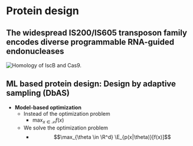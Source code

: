 # Protein design

## The widespread IS200/IS605 transposon family encodes diverse programmable RNA-guided endonucleases

![Homology of IscB and Cas9.](./homology.png)

## ML based protein design: Design by adaptive sampling (DbAS)
- **Model-based optimization**
  - Instead of the optimization problem
    - $\max_{x \in \mathcal{X}} f(x)$
  - We solve the optimization problem
    - $$\max_{\theta \in \R^d} \E_{p(x|\theta)}[f(x)]$$

